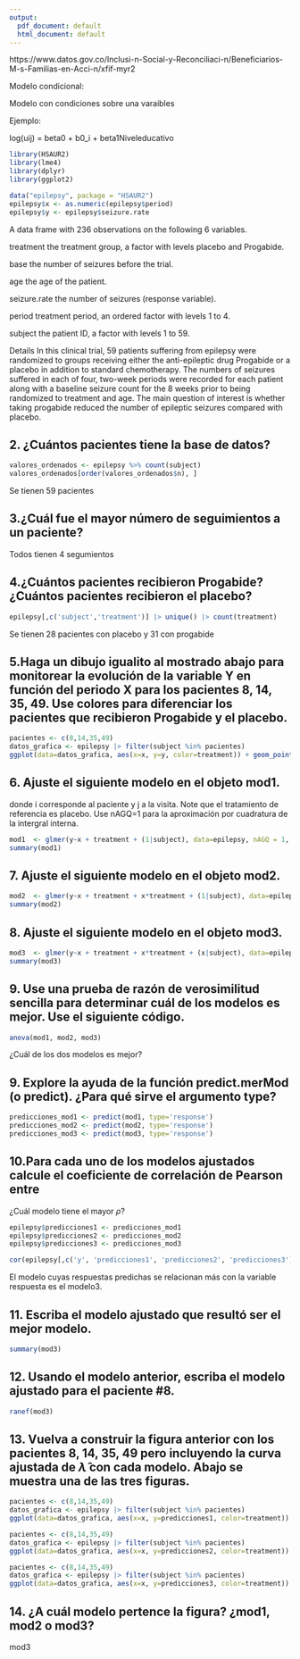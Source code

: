 ---
output:
  pdf_document: default
  html_document: default
---

https://www.datos.gov.co/Inclusi-n-Social-y-Reconciliaci-n/Beneficiarios-M-s-Familias-en-Acci-n/xfif-myr2

Modelo condicional:

Modelo con condiciones sobre una varaibles

Ejemplo:

log(uij) = beta0 + b0_i + beta1Niveleducativo

```{r}
library(HSAUR2)
library(lme4)
library(dplyr)
library(ggplot2)
```

```{r}
data("epilepsy", package = "HSAUR2")
epilepsy$x <- as.numeric(epilepsy$period)
epilepsy$y <- epilepsy$seizure.rate
```

A data frame with 236 observations on the following 6 variables.

treatment
the treatment group, a factor with levels placebo and Progabide.

base
the number of seizures before the trial.

age
the age of the patient.

seizure.rate
the number of seizures (response variable).

period
treatment period, an ordered factor with levels 1 to 4.

subject
the patient ID, a factor with levels 1 to 59.

Details
In this clinical trial, 59 patients suffering from epilepsy were randomized to groups receiving either the anti-epileptic drug Progabide or a placebo in addition to standard chemotherapy. The numbers of seizures suffered in each of four, two-week periods were recorded for each patient along with a baseline seizure count for the 8 weeks prior to being randomized to treatment and age. The main question of interest is whether taking progabide reduced the number of epileptic seizures compared with placebo.


## 2. ¿Cuántos pacientes tiene la base de datos?

```{r}
valores_ordenados <- epilepsy %>% count(subject) 
valores_ordenados[order(valores_ordenados$n), ]
```

Se tienen 59 pacientes

## 3.¿Cuál fue el mayor número de seguimientos a un paciente?

Todos tienen 4 segumientos

## 4.¿Cuántos pacientes recibieron Progabide? ¿Cuántos pacientes recibieron el placebo?

```{r}
epilepsy[,c('subject','treatment')] |> unique() |> count(treatment)
```

Se tienen 28 pacientes con placebo y 31 con progabide

## 5.Haga un dibujo igualito al mostrado abajo para monitorear la evolución de la variable Y en función del periodo X para los pacientes 8, 14, 35, 49. Use colores para diferenciar los pacientes que recibieron Progabide y el placebo.

```{r}
pacientes <- c(8,14,35,49)
datos_grafica <- epilepsy |> filter(subject %in% pacientes)
ggplot(data=datos_grafica, aes(x=x, y=y, color=treatment)) + geom_point() + facet_wrap(~subject)
```


## 6. Ajuste el siguiente modelo en el objeto mod1.

\begin{align} 
y_{ij} | b_0 &\sim  Poisson(\lambda_{ij}) \\ 
\log(\lambda_{ij}) &= \beta_0 + \beta_1 \, x_{ij} + \beta_2 \, treatment_{Progabidei} + b_{0i} \\
b_0 &\sim N(0, \sigma^2_{b0}),
\end{align}

donde i corresponde al paciente y j a la visita. Note que el tratamiento de referencia es placebo. Use nAGQ=1 para la aproximación por cuadratura de la intergral interna.

```{r}
mod1  <- glmer(y~x + treatment + (1|subject), data=epilepsy, nAGQ = 1, family=poisson(link='log'))
summary(mod1)
```


## 7. Ajuste el siguiente modelo en el objeto mod2.

\begin{align} 
y_{ij} | b_0 &\sim  Poisson(\lambda_{ij}) \\ 
\log(\lambda_{ij}) &= \beta_0 + \beta_1 \, x_{ij} + \beta_2 \, treatment_{Progabidei} + \beta_3 \, x_{ij} \, treatment_{Progabidei} + b_{0i} \\
b_0 &\sim N(0, \sigma^2_{b0}),
\end{align}


```{r}
mod2  <- glmer(y~x + treatment + x*treatment + (1|subject), data=epilepsy, nAGQ = 1, family=poisson(link='log'))
summary(mod2)
```
## 8. Ajuste el siguiente modelo en el objeto mod3.

\begin{align} 
y_{ij} | {b_0, b_1} &\sim  Poisson(\lambda_{ij}) \\ 
\log(\lambda_{ij}) &= \beta_0 + \beta_1 \, x_{ij} + \beta_2 \, treatment_{Progabidei} + \beta_3 \, x_{ij} \, treatment_{Progabidei} + b_{0i} + b_{1i} \,x_{ij} \\
\left (
\begin{matrix}
b_{0} \\ b_{1}
\end{matrix} 
\right ) &\sim 
N\left ( \left ( \begin{matrix}
0 \\ 0
\end{matrix} \right ),
\left ( \begin{matrix}
\sigma^2_{b0} & \sigma_{b01} \\ 
\sigma_{b01} & \sigma^2_{b1}
\end{matrix} \right )
\right ) \\
\end{align}


```{r}
mod3  <- glmer(y~x + treatment + x*treatment + (x|subject), data=epilepsy, nAGQ = 1, family=poisson(link='log'))
summary(mod3)
```


## 9. Use una prueba de razón de verosimilitud sencilla para determinar cuál de los modelos es mejor. Use el siguiente código.

```{r}
anova(mod1, mod2, mod3)
```

¿Cuál de los dos modelos es mejor?

## 9. Explore la ayuda de la función predict.merMod (o predict). ¿Para qué sirve el argumento type?

```{r}
predicciones_mod1 <- predict(mod1, type='response')
predicciones_mod2 <- predict(mod2, type='response')
predicciones_mod3 <- predict(mod3, type='response')
```


## 10.Para cada uno de los modelos ajustados calcule el coeficiente de correlación de Pearson entre 

¿Cuál modelo tiene el mayor $\rho$?

```{r}
epilepsy$predicciones1 <- predicciones_mod1
epilepsy$predicciones2 <- predicciones_mod2
epilepsy$predicciones3 <- predicciones_mod3
```

```{r}
cor(epilepsy[,c('y', 'predicciones1', 'predicciones2', 'predicciones3')])
```

El modelo cuyas respuestas predichas se relacionan más con la variable respuesta es el modelo3.

## 11. Escriba el modelo ajustado que resultó ser el mejor modelo.

```{r}
summary(mod3)
```

\begin{align} 
y_{ij} | {b_0, b_1} &\sim  Poisson(\lambda_{ij}) \\ 
\log(\lambda_{ij}) &= 1.86491 -0.04349 \, x_{ij} -0.25098 \, treatment_{Progabidei} + -0.01383 \, x_{ij} \, treatment_{Progabidei} + b_{0i} + b_{1i} \,x_{ij} \\
\left (
\begin{matrix}
b_{0} \\ b_{1}
\end{matrix} 
\right ) &\sim 
N\left ( \left ( \begin{matrix}
0 \\ 0
\end{matrix} \right ),
\left ( \begin{matrix}
1.02745  & -0.05720049 \\ 
-0.05720049 & 0.02095
\end{matrix} \right )
\right ) \\
\end{align}




## 12. Usando el modelo anterior, escriba el modelo ajustado para el paciente #8.

```{r}
ranef(mod3)
```


\begin{align} 
y_{ij} &\sim  Poisson(\lambda_{ij}) \\ 
\log(\lambda_{8j}) &= 1.86491 -0.04349 \, x_{8j} -0.25098 \, treatment_{Progabidei} + -0.01383 \, x_{8j} \, treatment_{Progabidei} + 1.904188026 -0.220740992 \,x_{8j} 
\end{align}

## 13. Vuelva a construir la figura anterior con los pacientes 8, 14, 35, 49 pero incluyendo la curva ajustada de $\hat{\lambda}$ con cada modelo. Abajo se muestra una de las tres figuras.

```{r}
pacientes <- c(8,14,35,49)
datos_grafica <- epilepsy |> filter(subject %in% pacientes)
ggplot(data=datos_grafica, aes(x=x, y=predicciones1, color=treatment)) + geom_line() +geom_point() + facet_wrap(~subject) 
```

```{r}
pacientes <- c(8,14,35,49)
datos_grafica <- epilepsy |> filter(subject %in% pacientes)
ggplot(data=datos_grafica, aes(x=x, y=predicciones2, color=treatment)) + geom_line() +geom_point() + facet_wrap(~subject) 
```

```{r}
pacientes <- c(8,14,35,49)
datos_grafica <- epilepsy |> filter(subject %in% pacientes)
ggplot(data=datos_grafica, aes(x=x, y=predicciones3, color=treatment)) + geom_line() +geom_point() + facet_wrap(~subject) 
```
## 14. ¿A cuál modelo pertence la figura? ¿mod1, mod2 o mod3?
mod3


